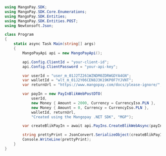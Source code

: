 ```csharp .NET 
using MangoPay.SDK;
using MangoPay.SDK.Core.Enumerations;
using MangoPay.SDK.Entities;
using MangoPay.SDK.Entities.POST;
using Newtonsoft.Json;

class Program
{
    static async Task Main(string[] args)
    {
        MangoPayApi api = new MangoPayApi();

        api.Config.ClientId = "your-client-id";
        api.Config.ClientPassword = "your-api-key";

        var userId = "user_m_01J2TZ261WZNDM0ZDRWGDYA4GN";
        var walletId = "wlt_m_01J2Y06CEN8J3K19KP0F7YJVNT";
        var returnUrl = "https://www.mangopay.com/docs/please-ignore/";

        var payIn = new PayInBlikWebPostDTO(
            userId,
            new Money { Amount = 2000, Currency = CurrencyIso.PLN },
            new Money { Amount = 0, Currency = CurrencyIso.PLN },
            walletId, returnUrl,
            "Created using the Mangopay .NET SDK", "MGP");

        var createBlikPayIn = await api.PayIns.CreateBlikWebAsync(payIn);

        string prettyPrint = JsonConvert.SerializeObject(createBlikPayIn, Formatting.Indented);
        Console.WriteLine(prettyPrint);
    }
}
```